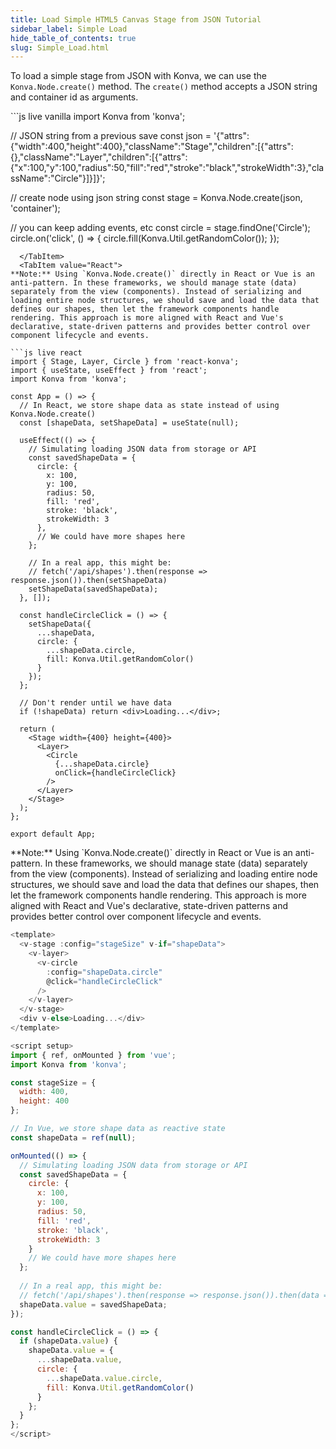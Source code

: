 ```yaml
---
title: Load Simple HTML5 Canvas Stage from JSON Tutorial
sidebar_label: Simple Load
hide_table_of_contents: true
slug: Simple_Load.html
---
```


To load a simple stage from JSON with Konva, we can use the `Konva.Node.create()` method.
The `create()` method accepts a JSON string and container id as arguments.


<Tabs>
  <TabItem value="Vanilla" default>
```js live vanilla
import Konva from 'konva';

// JSON string from a previous save
const json = '{"attrs":{"width":400,"height":400},"className":"Stage","children":[{"attrs":{},"className":"Layer","children":[{"attrs":{"x":100,"y":100,"radius":50,"fill":"red","stroke":"black","strokeWidth":3},"className":"Circle"}]}]}';

// create node using json string
const stage = Konva.Node.create(json, 'container');

// you can keep adding events, etc
const circle = stage.findOne('Circle');
circle.on('click', () => {
  circle.fill(Konva.Util.getRandomColor());
});
```
  </TabItem>
  <TabItem value="React">
**Note:** Using `Konva.Node.create()` directly in React or Vue is an anti-pattern. In these frameworks, we should manage state (data) separately from the view (components). Instead of serializing and loading entire node structures, we should save and load the data that defines our shapes, then let the framework components handle rendering. This approach is more aligned with React and Vue's declarative, state-driven patterns and provides better control over component lifecycle and events.

```js live react
import { Stage, Layer, Circle } from 'react-konva';
import { useState, useEffect } from 'react';
import Konva from 'konva';

const App = () => {
  // In React, we store shape data as state instead of using Konva.Node.create()
  const [shapeData, setShapeData] = useState(null);
  
  useEffect(() => {
    // Simulating loading JSON data from storage or API
    const savedShapeData = {
      circle: {
        x: 100,
        y: 100,
        radius: 50,
        fill: 'red',
        stroke: 'black',
        strokeWidth: 3
      },
      // We could have more shapes here
    };
    
    // In a real app, this might be:
    // fetch('/api/shapes').then(response => response.json()).then(setShapeData)
    setShapeData(savedShapeData);
  }, []);
  
  const handleCircleClick = () => {
    setShapeData({
      ...shapeData,
      circle: {
        ...shapeData.circle,
        fill: Konva.Util.getRandomColor()
      }
    });
  };
  
  // Don't render until we have data
  if (!shapeData) return <div>Loading...</div>;
  
  return (
    <Stage width={400} height={400}>
      <Layer>
        <Circle
          {...shapeData.circle}
          onClick={handleCircleClick}
        />
      </Layer>
    </Stage>
  );
};

export default App;
```
  </TabItem>
  <TabItem value="Vue">
**Note:** Using `Konva.Node.create()` directly in React or Vue is an anti-pattern. In these frameworks, we should manage state (data) separately from the view (components). Instead of serializing and loading entire node structures, we should save and load the data that defines our shapes, then let the framework components handle rendering. This approach is more aligned with React and Vue's declarative, state-driven patterns and provides better control over component lifecycle and events.

```js live vue
<template>
  <v-stage :config="stageSize" v-if="shapeData">
    <v-layer>
      <v-circle
        :config="shapeData.circle"
        @click="handleCircleClick"
      />
    </v-layer>
  </v-stage>
  <div v-else>Loading...</div>
</template>

<script setup>
import { ref, onMounted } from 'vue';
import Konva from 'konva';

const stageSize = {
  width: 400,
  height: 400
};

// In Vue, we store shape data as reactive state
const shapeData = ref(null);

onMounted(() => {
  // Simulating loading JSON data from storage or API
  const savedShapeData = {
    circle: {
      x: 100,
      y: 100,
      radius: 50,
      fill: 'red',
      stroke: 'black',
      strokeWidth: 3
    }
    // We could have more shapes here
  };
  
  // In a real app, this might be:
  // fetch('/api/shapes').then(response => response.json()).then(data => shapeData.value = data)
  shapeData.value = savedShapeData;
});

const handleCircleClick = () => {
  if (shapeData.value) {
    shapeData.value = {
      ...shapeData.value,
      circle: {
        ...shapeData.value.circle,
        fill: Konva.Util.getRandomColor()
      }
    };
  }
};
</script>
```
  </TabItem>
</Tabs> 